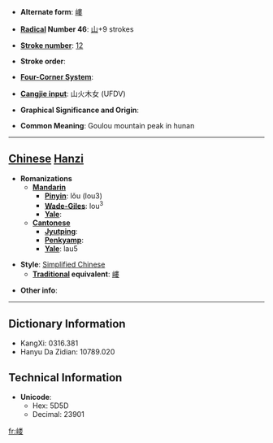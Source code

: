 * '''Alternate form''': [[嶁]]

* '''[[Wiktionary:Chinese radical index| Radical]] Number 46''': [[Wiktionary:Chinese radical index 山|山]]+9 strokes

* '''[[Wiktionary:Chinese total strokes index|Stroke number]]''': [[Wiktionary:Chinese total strokes index 12|12]]

* '''Stroke order''': 

* '''[[Wiktionary:Chinese four corner index|Four-Corner System]]''': 

* '''[[Wiktionary:Chinese Cangjie index|Cangjie input]]''': 山火木女 (UFDV)

* '''Graphical Significance and Origin''': 

* '''Common Meaning''': Goulou mountain peak in hunan

----

== [[Chinese]] [[Hanzi]] ==

* '''Romanizations'''
** '''[[Mandarin]]'''
*** '''[[Pinyin]]''': lǒu (lou3)
*** '''[[Wade-Giles]]''': lou<sup>3</sup>
*** '''[[Yale]]''': 
** '''[[Cantonese]]'''
*** '''[[Jyutping]]''':
*** '''[[Penkyamp]]''': 
*** '''[[Yale]]''': lau5

* '''Style''': [[Simplified Chinese]] 
** '''[[Traditional Chinese|Traditional]] equivalent''': [[嶁]]

* '''Other info''': 

----

== Dictionary Information ==

* KangXi: 0316.381
* Hanyu Da Zidian: 10789.020

== Technical Information ==

* '''Unicode''':
** Hex: 5D5D
** Decimal: 23901

[[fr:嵝]]